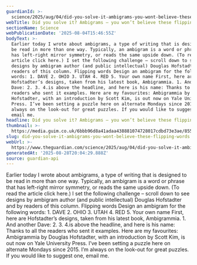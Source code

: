 ```yaml
---
guardianId: >-
  science/2025/aug/04/did-you-solve-it-ambigrams-you-wont-believe-these-flipping-words
webTitle: Did you solve it? Ambigrams – you won’t believe these flipping words!
sectionName: Science
webPublicationDate: '2025-08-04T15:46:55Z'
bodyText: >-
  Earlier today I wrote about ambigrams, a type of writing that is designed to
  be read in more than one way. Typically, an ambigram is a word or phrase that
  has left-right mirror symmetry, or reads the same upside down. (To read the
  article click here.) I set the following challenge – scroll down to see
  designs by ambigram author (and public intellectual) Douglas Hofstadter and by
  readers of this column. Flipping words Design an ambigram for the following
  words: 1. DAVE 2. OHIO 3. UTAH 4. RED 5. Your own name First, here are
  Hofstadter’s designs, taken from his latest book, Ambigrammia. 1. And another
  Dave: 2. 3. 4.is above the headline, and here is his name: Thanks to all the
  readers who sent it examples. Here are my favourites: Ambigrammia by Douglas
  Hofstadter, with an introduction by Scott Kim, is out now on Yale University
  Press. I’ve been setting a puzzle here on alternate Mondays since 2015. I’m
  always on the look-out for great puzzles. If you would like to suggest one,
  email me.
headline: Did you solve it? Ambigrams – you won’t believe these flipping words!
thumbnail: >-
  https://media.guim.co.uk/6bbb96d8a41adaa438881074728017cdbd73e3ae/855_53_824_658/500.png
slug: did-you-solve-it-ambigrams-you-wont-believe-these-flipping-words
webUrl: >-
  https://www.theguardian.com/science/2025/aug/04/did-you-solve-it-ambigrams-you-wont-believe-these-flipping-words
generatedAt: '2025-08-28T20:04:29.888Z'
source: guardian-api
---
```

Earlier today I wrote about ambigrams, a type of writing that is designed to be read in more than one way. Typically, an ambigram is a word or phrase that has left-right mirror symmetry, or reads the same upside down. (To read the article click here.) I set the following challenge – scroll down to see designs by ambigram author (and public intellectual) Douglas Hofstadter and by readers of this column. Flipping words Design an ambigram for the following words: 1. DAVE 2. OHIO 3. UTAH 4. RED 5. Your own name First, here are Hofstadter’s designs, taken from his latest book, Ambigrammia. 1. And another Dave: 2. 3. 4.is above the headline, and here is his name: Thanks to all the readers who sent it examples. Here are my favourites: Ambigrammia by Douglas Hofstadter, with an introduction by Scott Kim, is out now on Yale University Press. I’ve been setting a puzzle here on alternate Mondays since 2015. I’m always on the look-out for great puzzles. If you would like to suggest one, email me.
